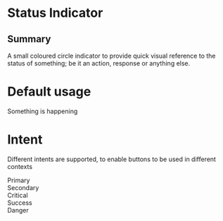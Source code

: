 
<Meta title="Status Indicator" component={StatusIndicator} />

# Status Indicator

## Summary

A small coloured circle indicator to provide quick visual reference to the status of something; be it an action, response or anything else.

<ArgsTable of={StatusIndicator} />

# Default usage

<Canvas>
  <Story name="Default usage">
    <div><StatusIndicator intent="critical" /> Something is happening</div>
  </Story>
</Canvas>


# Intent

Different intents are supported, to enable buttons to be used in different contexts

<Canvas>
  <Story name="Intent: Primary">
    <div><StatusIndicator intent="primary" /> Primary</div>
  </Story>
  <Story name="Intent: Secondary">
    <div><StatusIndicator intent="secondary" /> Secondary</div>
  </Story>
  <Story name="Intent: Critical">
    <div><StatusIndicator intent="critical" /> Critical</div>
  </Story>
  <Story name="Intent: Success">
    <div><StatusIndicator intent="success" /> Success</div>
  </Story>
  <Story name="Intent: Danger">
    <div><StatusIndicator intent="danger" /> Danger</div>
  </Story>
</Canvas>
